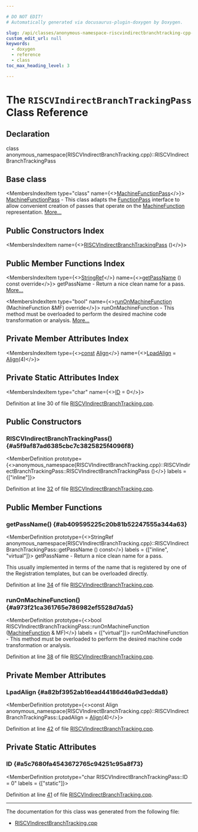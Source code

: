 ```yaml
---

# DO NOT EDIT!
# Automatically generated via docusaurus-plugin-doxygen by Doxygen.

slug: /api/classes/anonymous-namespace-riscvindirectbranchtracking-cpp-/riscvindirectbranchtrackingpass
custom_edit_url: null
keywords:
  - doxygen
  - reference
  - class
toc_max_heading_level: 3

---
```





# The `RISCVIndirectBranchTrackingPass` Class Reference

<DoxygenPage pluginConfig={pluginConfig}>



## Declaration

<CodeBlock>class anonymous_namespace{RISCVIndirectBranchTracking.cpp}::RISCVIndirectBranchTrackingPass</CodeBlock>

## Base class

<MembersIndex>

<MembersIndexItem
  type="class"
  name={<><a href="/docs/api/classes/llvm/machinefunctionpass">MachineFunctionPass</a></>}>
<a href="/docs/api/classes/llvm/machinefunctionpass">MachineFunctionPass</a> - This class adapts the <a href="/docs/api/classes/llvm/functionpass">FunctionPass</a> interface to allow convenient creation of passes that operate on the <a href="/docs/api/classes/llvm/machinefunction">MachineFunction</a> representation. <a href="/docs/api/classes/llvm/machinefunctionpass/#details">More...</a>
</MembersIndexItem>

</MembersIndex>

## Public Constructors Index

<MembersIndex>

<MembersIndexItem
  name={<><a href="#a5f9af87ad6385cbc7c3825825f4096f8">RISCVIndirectBranchTrackingPass</a> ()</>}>
</MembersIndexItem>

</MembersIndex>

## Public Member Functions Index

<MembersIndex>

<MembersIndexItem
  type={<><a href="/docs/api/classes/llvm/stringref">StringRef</a></>}
  name={<><a href="#ab409595225c20b81b52247555a344a63">getPassName</a> () const override</>}>
getPassName - Return a nice clean name for a pass. <a href="#ab409595225c20b81b52247555a344a63">More...</a>
</MembersIndexItem>

<MembersIndexItem
  type="bool"
  name={<><a href="#a973f21ca361765e786982ef5528d7da5">runOnMachineFunction</a> (MachineFunction &amp;MF) override</>}>
runOnMachineFunction - This method must be overloaded to perform the desired machine code transformation or analysis. <a href="#a973f21ca361765e786982ef5528d7da5">More...</a>
</MembersIndexItem>

</MembersIndex>

## Private Member Attributes Index

<MembersIndex>

<MembersIndexItem
  type={<><a href="/docs/api/files/lib/lib/target/lib/target/aarch64/aarch64promoteconstant-cpp/#a90f8350fecae261c25be85d38b451bff">const</a> <a href="/docs/api/structs/llvm/align">Align</a></>}
  name={<><a href="#a82bf3952ab16ead44186d46a9d3edda8">LpadAlign</a> = <a href="/docs/api/structs/llvm/align">Align</a>(4)</>}>
</MembersIndexItem>

</MembersIndex>

## Private Static Attributes Index

<MembersIndex>

<MembersIndexItem
  type="char"
  name={<><a href="#a5c7680fa4543672765c94251c95a8f73">ID</a> = 0</>}>
</MembersIndexItem>

</MembersIndex>


Definition at line 30 of file <a href="/docs/api/files/lib/lib/target/lib/target/riscv/riscvindirectbranchtracking-cpp">RISCVIndirectBranchTracking.cpp</a>.

<SectionDefinition>

## Public Constructors

### RISCVIndirectBranchTrackingPass() {#a5f9af87ad6385cbc7c3825825f4096f8}

<MemberDefinition
  prototype={<>anonymous&#95;namespace&#123;RISCVIndirectBranchTracking.cpp&#125;::RISCVIndirectBranchTrackingPass::RISCVIndirectBranchTrackingPass ()</>}
  labels = {["inline"]}>

Definition at line <a href="/docs/api/files/lib/lib/target/lib/target/riscv/riscvindirectbranchtracking-cpp/#l00032">32</a> of file <a href="/docs/api/files/lib/lib/target/lib/target/riscv/riscvindirectbranchtracking-cpp">RISCVIndirectBranchTracking.cpp</a>.
</MemberDefinition>

</SectionDefinition>

<SectionDefinition>

## Public Member Functions

### getPassName() {#ab409595225c20b81b52247555a344a63}

<MemberDefinition
  prototype={<>StringRef anonymous&#95;namespace&#123;RISCVIndirectBranchTracking.cpp&#125;::RISCVIndirectBranchTrackingPass::getPassName () const</>}
  labels = {["inline", "virtual"]}>
getPassName - Return a nice clean name for a pass.

This usually implemented in terms of the name that is registered by one of the Registration templates, but can be overloaded directly.

Definition at line <a href="/docs/api/files/lib/lib/target/lib/target/riscv/riscvindirectbranchtracking-cpp/#l00034">34</a> of file <a href="/docs/api/files/lib/lib/target/lib/target/riscv/riscvindirectbranchtracking-cpp">RISCVIndirectBranchTracking.cpp</a>.
</MemberDefinition>

### runOnMachineFunction() {#a973f21ca361765e786982ef5528d7da5}

<MemberDefinition
  prototype={<>bool RISCVIndirectBranchTrackingPass::runOnMachineFunction (<a href="/docs/api/classes/llvm/machinefunction">MachineFunction</a> &amp; MF)</>}
  labels = {["virtual"]}>
runOnMachineFunction - This method must be overloaded to perform the desired machine code transformation or analysis.

Definition at line <a href="/docs/api/files/lib/lib/target/lib/target/riscv/riscvindirectbranchtracking-cpp/#l00038">38</a> of file <a href="/docs/api/files/lib/lib/target/lib/target/riscv/riscvindirectbranchtracking-cpp">RISCVIndirectBranchTracking.cpp</a>.
</MemberDefinition>

</SectionDefinition>

<SectionDefinition>

## Private Member Attributes

### LpadAlign {#a82bf3952ab16ead44186d46a9d3edda8}

<MemberDefinition
  prototype={<>const Align anonymous&#95;namespace&#123;RISCVIndirectBranchTracking.cpp&#125;::RISCVIndirectBranchTrackingPass::LpadAlign = <a href="/docs/api/structs/llvm/align">Align</a>(4)</>}>

Definition at line <a href="/docs/api/files/lib/lib/target/lib/target/riscv/riscvindirectbranchtracking-cpp/#l00042">42</a> of file <a href="/docs/api/files/lib/lib/target/lib/target/riscv/riscvindirectbranchtracking-cpp">RISCVIndirectBranchTracking.cpp</a>.
</MemberDefinition>

</SectionDefinition>

<SectionDefinition>

## Private Static Attributes

### ID {#a5c7680fa4543672765c94251c95a8f73}

<MemberDefinition
  prototype="char RISCVIndirectBranchTrackingPass::ID = 0"
  labels = {["static"]}>

Definition at line <a href="/docs/api/files/lib/lib/target/lib/target/riscv/riscvindirectbranchtracking-cpp/#l00041">41</a> of file <a href="/docs/api/files/lib/lib/target/lib/target/riscv/riscvindirectbranchtracking-cpp">RISCVIndirectBranchTracking.cpp</a>.
</MemberDefinition>

</SectionDefinition>

<hr/>

The documentation for this class was generated from the following file:

<ul>
<li><a href="/docs/api/files/lib/lib/target/lib/target/riscv/riscvindirectbranchtracking-cpp">RISCVIndirectBranchTracking.cpp</a></li>
</ul>

</DoxygenPage>

